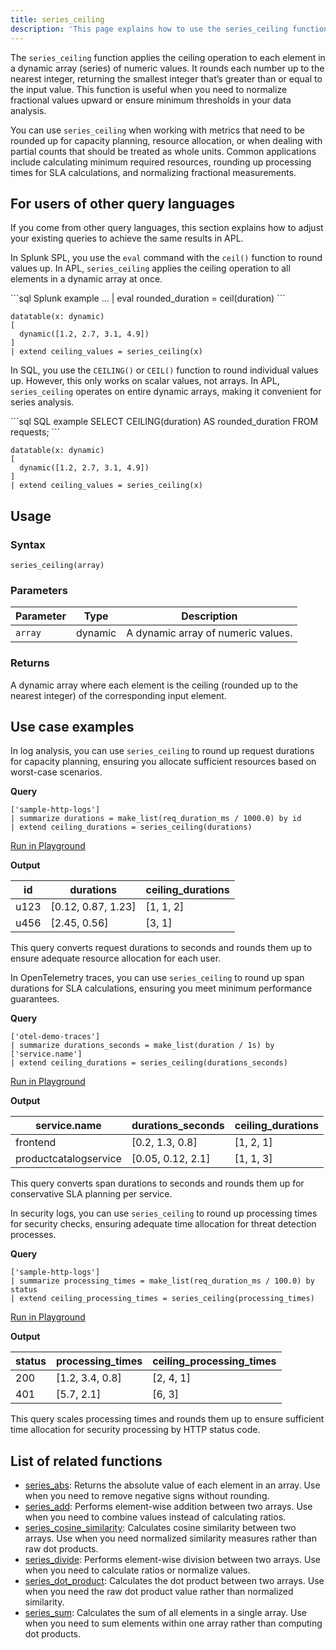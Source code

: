 ```yaml
---
title: series_ceiling
description: 'This page explains how to use the series_ceiling function in APL.'
---
```


The `series_ceiling` function applies the ceiling operation to each element in a dynamic array (series) of numeric values. It rounds each number up to the nearest integer, returning the smallest integer that’s greater than or equal to the input value. This function is useful when you need to normalize fractional values upward or ensure minimum thresholds in your data analysis.

You can use `series_ceiling` when working with metrics that need to be rounded up for capacity planning, resource allocation, or when dealing with partial counts that should be treated as whole units. Common applications include calculating minimum required resources, rounding up processing times for SLA calculations, and normalizing fractional measurements.

## For users of other query languages

If you come from other query languages, this section explains how to adjust your existing queries to achieve the same results in APL.

<AccordionGroup>
<Accordion title="Splunk SPL users">

In Splunk SPL, you use the `eval` command with the `ceil()` function to round values up. In APL, `series_ceiling` applies the ceiling operation to all elements in a dynamic array at once.

<CodeGroup>
```sql Splunk example
... | eval rounded_duration = ceil(duration)
```

```kusto APL equivalent
datatable(x: dynamic)
[
  dynamic([1.2, 2.7, 3.1, 4.9])
]
| extend ceiling_values = series_ceiling(x)
```
</CodeGroup>

</Accordion>
<Accordion title="ANSI SQL users">

In SQL, you use the `CEILING()` or `CEIL()` function to round individual values up. However, this only works on scalar values, not arrays. In APL, `series_ceiling` operates on entire dynamic arrays, making it convenient for series analysis.

<CodeGroup>
```sql SQL example
SELECT CEILING(duration) AS rounded_duration
FROM requests;
```

```kusto APL equivalent
datatable(x: dynamic)
[
  dynamic([1.2, 2.7, 3.1, 4.9])
]
| extend ceiling_values = series_ceiling(x)
```
</CodeGroup>

</Accordion>
</AccordionGroup>

## Usage

### Syntax

```kusto
series_ceiling(array)
```

### Parameters

| Parameter | Type    | Description                        |
| --------- | ------- | ---------------------------------- |
| `array`   | dynamic | A dynamic array of numeric values. |

### Returns

A dynamic array where each element is the ceiling (rounded up to the nearest integer) of the corresponding input element.

## Use case examples

<Tabs>
<Tab title="Log analysis">

In log analysis, you can use `series_ceiling` to round up request durations for capacity planning, ensuring you allocate sufficient resources based on worst-case scenarios.

**Query**

```kusto
['sample-http-logs']
| summarize durations = make_list(req_duration_ms / 1000.0) by id
| extend ceiling_durations = series_ceiling(durations)
```

[Run in Playground](https://play.axiom.co/axiom-play-qf1k/query?initForm=%7B%22apl%22%3A%22%5B'sample-http-logs'%5D%20%7C%20summarize%20durations%20%3D%20make_list(req_duration_ms%20%2F%201000.0)%20by%20id%20%7C%20extend%20ceiling_durations%20%3D%20series_ceiling(durations)%22%7D)

**Output**

| id   | durations           | ceiling_durations |
| ---- | ------------------- | ----------------- |
| u123 | [0.12, 0.87, 1.23] | [1, 1, 2]         |
| u456 | [2.45, 0.56]       | [3, 1]            |

This query converts request durations to seconds and rounds them up to ensure adequate resource allocation for each user.

</Tab>
<Tab title="OpenTelemetry traces">

In OpenTelemetry traces, you can use `series_ceiling` to round up span durations for SLA calculations, ensuring you meet minimum performance guarantees.

**Query**

```kusto
['otel-demo-traces']
| summarize durations_seconds = make_list(duration / 1s) by ['service.name']
| extend ceiling_durations = series_ceiling(durations_seconds)
```

[Run in Playground](https://play.axiom.co/axiom-play-qf1k/query?initForm=%7B%22apl%22%3A%22%5B'otel-demo-traces'%5D%20%7C%20summarize%20durations_seconds%20%3D%20make_list(duration%20%2F%201s)%20by%20%5B'service.name'%5D%20%7C%20extend%20ceiling_durations%20%3D%20series_ceiling(durations_seconds)%22%7D)

**Output**

| service.name          | durations_seconds    | ceiling_durations |
| --------------------- | -------------------- | ----------------- |
| frontend              | [0.2, 1.3, 0.8]     | [1, 2, 1]         |
| productcatalogservice | [0.05, 0.12, 2.1]   | [1, 1, 3]         |

This query converts span durations to seconds and rounds them up for conservative SLA planning per service.

</Tab>
<Tab title="Security logs">

In security logs, you can use `series_ceiling` to round up processing times for security checks, ensuring adequate time allocation for threat detection processes.

**Query**

```kusto
['sample-http-logs']
| summarize processing_times = make_list(req_duration_ms / 100.0) by status
| extend ceiling_processing_times = series_ceiling(processing_times)
```

[Run in Playground](https://play.axiom.co/axiom-play-qf1k/query?initForm=%7B%22apl%22%3A%22%5B'sample-http-logs'%5D%20%7C%20summarize%20processing_times%20%3D%20make_list(req_duration_ms%20%2F%20100.0)%20by%20status%20%7C%20extend%20ceiling_processing_times%20%3D%20series_ceiling(processing_times)%22%7D)

**Output**

| status | processing_times    | ceiling_processing_times |
| ------ | ------------------- | ------------------------ |
| 200    | [1.2, 3.4, 0.8]    | [2, 4, 1]                |
| 401    | [5.7, 2.1]         | [6, 3]                   |

This query scales processing times and rounds them up to ensure sufficient time allocation for security processing by HTTP status code.

</Tab>
</Tabs>

## List of related functions

- [series_abs](/apl/scalar-functions/time-series/series-abs): Returns the absolute value of each element in an array. Use when you need to remove negative signs without rounding.
- [series_add](/apl/scalar-functions/time-series/series-add): Performs element-wise addition between two arrays. Use when you need to combine values instead of calculating ratios.
- [series_cosine_similarity](/apl/scalar-functions/time-series/series-cosine-similarity): Calculates cosine similarity between two arrays. Use when you need normalized similarity measures rather than raw dot products.
- [series_divide](/apl/scalar-functions/time-series/series-divide): Performs element-wise division between two arrays. Use when you need to calculate ratios or normalize values.
- [series_dot_product](/apl/scalar-functions/time-series/series-dot-product): Calculates the dot product between two arrays. Use when you need the raw dot product value rather than normalized similarity.
- [series_sum](/apl/scalar-functions/time-series/series-sum): Calculates the sum of all elements in a single array. Use when you need to sum elements within one array rather than computing dot products.
